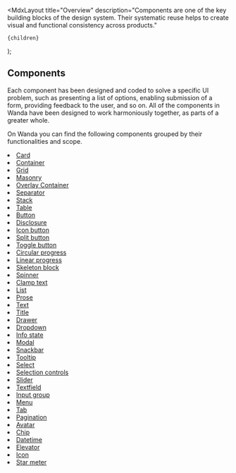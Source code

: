 
  <MdxLayout
    title="Overview"
    description="Components are one of the key building blocks of the design system. Their systematic reuse helps to create visual and functional consistency across products."
  >
    {children}
  </MdxLayout>
);

## Components

Each component has been designed and coded to solve a specific UI problem, such as presenting a list of options, enabling submission of a form, providing feedback to the user, and so on. All of the components in Wanda have been designed to work harmoniously together, as parts of a greater whole.

On Wanda you can find the following components grouped by their functionalities and scope.

<Grid colMinWidth="15rem" columnGap={24} rowGap={64}>
  <Grid.Item>
    <Stack rowGap={32}>
      <ThemedImg src="/develop/covers/layouts.png" />
      <Stack rowGap={16}>
        <Title as="h3" level="4">
          Layouts
        </Title>
        <List marker="arrow-up-right">
          <li>
            <a href="/components/layouts/card/">Card</a>
          </li>
          <li>
            <a href="/components/layouts/container/">Container</a>
          </li>
          <li>
            <a href="/components/layouts/grid/">Grid</a>
          </li>
          <li>
            <a href="/components/layouts/masonry/">Masonry</a>
          </li>
          <li>
            <a href="/components/layouts/overlay-container/">
              Overlay Container
            </a>
          </li>
          <li>
            <a href="/components/layouts/separator/">Separator</a>
          </li>
          <li>
            <a href="/components/layouts/stack/">Stack</a>
          </li>
          <li>
            <a href="/components/layouts/table/">Table</a>
          </li>
        </List>
      </Stack>
    </Stack>
  </Grid.Item>
  <Grid.Item>
    <Stack rowGap={32}>
      <ThemedImg src="/develop/covers/buttons.png" />
      <Stack rowGap={16}>
        <Title as="h3" level="4">
          Actions
        </Title>
        <List marker="arrow-up-right">
          <li>
            <a href="/components/actions/button/">Button</a>
          </li>
          <li>
            <a href="/components/actions/disclosure/">Disclosure</a>
          </li>
          <li>
            <a href="/components/actions/icon-button/">Icon button</a>
          </li>
          <li>
            <a href="/components/actions/split-button/">Split button</a>
          </li>
          <li>
            <a href="/components/actions/toggle-button/">Toggle button</a>
          </li>
        </List>
      </Stack>
    </Stack>
  </Grid.Item>
  <Grid.Item>
    <Stack rowGap={32}>
      <ThemedImg src="/develop/covers/loading.png" />
      <Stack rowGap={16}>
        <Title as="h3" level="4">
          Loading
        </Title>
        <List marker="arrow-up-right">
          <li>
            <a href="/components/loading/circular-progress/">
              Circular progress
            </a>
          </li>
          <li>
            <a href="/components/loading/linear-progress/">Linear progress</a>
          </li>
          <li>
            <a href="/components/loading/skeleton-block/">Skeleton block</a>
          </li>
          <li>
            <a href="/components/loading/spinner/">Spinner</a>
          </li>
        </List>
      </Stack>
    </Stack>
  </Grid.Item>
  <Grid.Item>
    <Stack rowGap={32}>
      <ThemedImg src="/develop/covers/typography.png" />
      <Stack rowGap={16}>
        <Title as="h3" level="4">
          Typography
        </Title>
        <List marker="arrow-up-right">
          <li>
            <a href="/components/typography/clamp-text/">Clamp text</a>
          </li>
          <li>
            <a href="/components/typography/list/">List</a>
          </li>
          <li>
            <a href="/components/typography/prose/">Prose</a>
          </li>
          <li>
            <a href="/components/typography/text/">Text</a>
          </li>
          <li>
            <a href="/components/typography/title/">Title</a>
          </li>
        </List>
      </Stack>
    </Stack>
  </Grid.Item>
  <Grid.Item>
    <Stack rowGap={32}>
      <ThemedImg src="/develop/covers/dialogs.png" />
      <Stack rowGap={16}>
        <Title as="h3" level="4">
          Dialogs
        </Title>
        <List marker="arrow-up-right">
          <li>
            <a href="/components/dialogs/drawer/">Drawer</a>
          </li>
          <li>
            <a href="/components/dialogs/dropdown/">Dropdown</a>
          </li>
          <li>
            <a href="/components/dialogs/info-state/">Info state</a>
          </li>
          <li>
            <a href="/components/dialogs/modal/">Modal</a>
          </li>
          <li>
            <a href="/components/dialogs/snackbar/">Snackbar</a>
          </li>
          <li>
            <a href="/components/dialogs/tooltip/">Tooltip</a>
          </li>
        </List>
      </Stack>
    </Stack>
  </Grid.Item>
  <Grid.Item>
    <Stack rowGap={32}>
      <ThemedImg src="/develop/covers/inputs.png" />
      <Stack rowGap={16}>
        <Title as="h3" level="4">
          Inputs
        </Title>
        <List marker="arrow-up-right">
          <li>
            <a href="/components/inputs/select/">Select</a>
          </li>
          <li>
            <a href="/components/inputs/selection-controls/">
              Selection controls
            </a>
          </li>
          <li>
            <a href="/components/inputs/slider/">Slider</a>
          </li>
          <li>
            <a href="/components/inputs/textfield/">Textfield</a>
          </li>
          <li>
            <a href="/components/inputs/input-group/">Input group</a>
          </li>
        </List>
      </Stack>
    </Stack>
  </Grid.Item>
  <Grid.Item>
    <Stack rowGap={32}>
      <ThemedImg src="/develop/covers/navigation.png" />
      <Stack rowGap={16}>
        <Title as="h3" level="4">
          Navigation
        </Title>
        <List marker="arrow-up-right">
          <li>
            <a href="/components/navigation/menu/">Menu</a>
          </li>
          <li>
            <a href="/components/navigation/tab/">Tab</a>
          </li>
          <li>
            <a href="/components/navigation/pagination/">Pagination</a>
          </li>
        </List>
      </Stack>
    </Stack>
  </Grid.Item>
  <Grid.Item>
    <Stack rowGap={32}>
      <ThemedImg src="/develop/covers/other.png" />
      <Stack rowGap={16}>
        <Title as="h3" level="4">
          Other
        </Title>
        <List marker="arrow-up-right">
          <li>
            <a href="/components/other/avatar/">Avatar</a>
          </li>
          <li>
            <a href="/components/other/chip/">Chip</a>
          </li>
          <li>
            <a href="/components/other/datetime/">Datetime</a>
          </li>
          <li>
            <a href="/components/other/elevator/">Elevator</a>
          </li>
          <li>
            <a href="/components/other/icon/">Icon</a>
          </li>
          <li>
            <a href="/components/other/star-meter/">Star meter</a>
          </li>
        </List>
      </Stack>
    </Stack>
  </Grid.Item>
</Grid>
